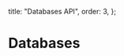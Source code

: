   title: "Databases API",
  order: 3,
};

# Databases

<Cards>
  <Card file="./api-reference/databases/create-database.mdx" root="reference" />
  <Card file="./api-reference/databases/list-databases.mdx" root="reference" />
  <Card file="./api-reference/databases/delete-database.mdx" root="reference" />
  <Card
    file="./api-reference/databases/create-credential.mdx"
    root="reference"
  />
  <Card
    file="./api-reference/databases/list-credentials.mdx"
    root="reference"
  />
</Cards>
